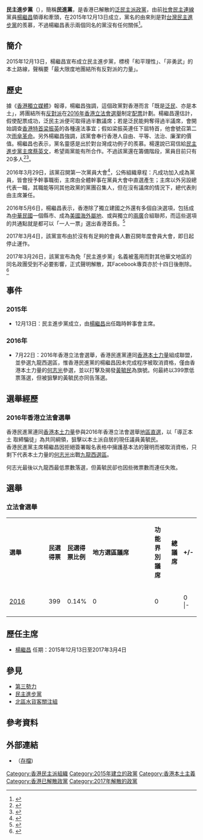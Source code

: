{{otheruses|subject=香港政黨|other=其餘國家或地區的同名政黨|民主進步黨 (消歧義)}}
{{Refimprove|time=2019-12-15T16:35:20+00:00}}
{{香港政黨表
|中文名稱=民主進步黨
|英文名稱=Democratic Progressive Party of Hong Kong
|黨徽文件名 =  [[File:Democratic_Progressive_Party_Hong_Kong_Logo.svg|200px]]
|色彩編碼=#00ab4f
|組織形式=
|註冊編號=
|主席=[[楊繼昌_(香港)|楊繼昌]]
|頭銜1=秘書長	
|姓名1=
|頭銜2=副秘書長		
|姓名2=
|頭銜3=		
|姓名3=
|頭銜4=		
|姓名4=
|創立=2015年12月13日
|解散=2017年3月26日
|總部=
|黨員人數=
|象徵顏色=[[綠色|綠色]]
|政黨口號=活化泛民、導正本土、傘後民進、守護我城
|立法會議席={{Infobox political party/seats|0|70|hex=#FFAA33}}（解散前夕）
|區議會議席={{Infobox political party/seats|0|458|hex=#FFAA33}}（解散前夕）
|選舉委員會={{Infobox political party/seats|0|1200|hex=#FFAA33}}（解散前夕）
|政治派系= [[本土派|本土派]]
|意識形態= [[自由主義|自由主義]]<br>[[香港本土化運動|本土主義]]
|政治立场= [[中間偏左|中間偏左]]
|網站= {{facebook|hkdpp}}
}}
'''民主進步黨'''（{{lang-en|Democratic Progressive Party of Hong Kong}}），簡稱'''民進黨'''，是香港已解散的[[泛民主派|泛民主派]][[政黨|政黨]]，由前[[社會民主連線|社會民主連線]]黨員[[楊繼昌_(香港)|楊繼昌]]領導和牽頭，在2015年12月13日成立，黨名的由來則是對[[台灣|台灣]][[民主進步黨|民主進步黨]]的羨慕，不過楊繼昌表示兩個同名的黨沒有任何關係<ref>{{cite news|author1=香港獨立媒體網|title=香港成立「民主進步黨」 黨名來自對民進黨的羨慕|url=http://news.ltn.com.tw/news/world/breakingnews/1539387|accessdate=2015-12-14|agency=[[自由時報|自由時報]]即時新聞|date=2015-12-15|archive-date=2015-12-16|archive-url=https://web.archive.org/web/20151216185931/http://news.ltn.com.tw/news/world/breakingnews/1539387|dead-url=no}}</ref>。

== 簡介 ==
2015年12月13日，楊繼昌宣布成立民主進步黨，標榜「和平理性」、「非勇武」的本土路線，聲稱要「最大限度地團結所有反對派的力量」。

== 歷史 ==
據《[[香港獨立媒體|香港獨立媒體]]》報導，楊繼昌強調，這個政黨對香港而言「既是[[民主派_(香港)|泛民]]、亦是本土」，將團結所有[[反對派|反對派]]在[[2016年香港立法會選舉|2016年香港立法會選舉]]制定[[配票|配票]]計劃。楊繼昌還估計，假使配票成功，泛民主派便可取得過半數議席；若是泛民能夠奪得過半議席，會開始調查[[香港特首|香港特首]][[梁振英|梁振英]]的各種違法事宜；假如梁振英連任下屆特首，他會號召第二次[[雨傘革命|雨傘革命]]。另外楊繼昌強調，該黨會奉行香港人自由、平等、法治、廉潔的價值。楊繼昌也表示，黨名靈感是出於對台灣成功例子的羨慕。楊還說已寫信給[[民主進步黨主席|民主進步黨主席]][[蔡英文|蔡英文]]，希望兩黨能有所合作。不過該黨還在籌備階段，黨員目前只有20多人<ref>{{cite news|author1=大陸中心|title=香港成立「民進黨」 強調與台灣無關|url=http://www.appledaily.com.tw/realtimenews/article/new/20151214/752824/|accessdate=2015-12-14|agency=[[蘋果日報_(台灣)|蘋果日報]]即時新聞|date=2015-12-16|archive-date=2015-12-18|archive-url=https://web.archive.org/web/20151218095026/http://www.appledaily.com.tw/realtimenews/article/new/20151214/752824/|dead-url=no}}</ref><ref>{{cite news|author1=世界日報 香港新聞組|title=港「民主進步黨」要向台灣學習|url=http://udn.com/news/story/7331/1379388|accessdate=2015-12-16|agency=[[聯合新聞網|聯合新聞網]]|date=2015-12-16|archive-date=2016-02-15|archive-url=https://web.archive.org/web/20160215112844/http://udn.com/news/story/7331/1379388|dead-url=no}}</ref>。

2016年3月29日，該黨召開第一次黨員大會<ref>{{cite news|author1=陳嘉洛|title=香港民進黨：梁振英競逐連任即啟動雨傘運動2.0　擬派人選立會|url=http://www.hk01.com/%E6%B8%AF%E8%81%9E/14113/%E9%A6%99%E6%B8%AF%E6%B0%91%E9%80%B2%E9%BB%A8-%E6%A2%81%E6%8C%AF%E8%8B%B1%E7%AB%B6%E9%80%90%E9%80%A3%E4%BB%BB%E5%8D%B3%E5%95%9F%E5%8B%95%E9%9B%A8%E5%82%98%E9%81%8B%E5%8B%952-0-%E6%93%AC%E6%B4%BE%E4%BA%BA%E9%81%B8%E7%AB%8B%E6%9C%83|accessdate=2016-04-25|agency=[[香港01|香港01]]港聞|date=2015-03-29|archive-date=2016-05-03|archive-url=https://web.archive.org/web/20160503103455/http://www.hk01.com/%E6%B8%AF%E8%81%9E/14113/%E9%A6%99%E6%B8%AF%E6%B0%91%E9%80%B2%E9%BB%A8-%E6%A2%81%E6%8C%AF%E8%8B%B1%E7%AB%B6%E9%80%90%E9%80%A3%E4%BB%BB%E5%8D%B3%E5%95%9F%E5%8B%95%E9%9B%A8%E5%82%98%E9%81%8B%E5%8B%952-0-%E6%93%AC%E6%B4%BE%E4%BA%BA%E9%81%B8%E7%AB%8B%E6%9C%83|dead-url=no}}</ref>，公佈組織章程：凡成功加入成為黨員，皆會授予幹事職銜，主席由全體幹事在黨員大會中直選產生；主席以外另設總代表一職，其職能等同其他政黨的黨團召集人，但在沒有議席的情況下，總代表則由主席兼任。

2016年5月6日，楊繼昌表示，香港除了獨立建國之外還有多個自決選項，包括成為[[中華民國|中華民國]]一個縣市、成為[[美國海外屬地|美國海外屬地]]、或與獨立的[[兩廣|兩廣]]合組聯邦，而這些選項的共通點就是都可以「一人一票」選出香港首長。<ref>{{cite news|author1=李忠謙|title=不只港獨》香港民進黨：成為台灣／中華民國一縣也是自決選項|url=http://www.storm.mg/article/114802|accessdate=2015-12-16|agency=[[風傳媒|風傳媒]]|date=2016-05-07|archive-date=2016-05-08|archive-url=https://web.archive.org/web/20160508121519/http://www.storm.mg/article/114802|dead-url=no}}</ref>

2017年3月4日，該黨宣布由於沒有有足夠的會員人數召開年度會員大會，即日起停止運作。

2017年3月26日，該黨宣布為免「民主進步黨」名義被濫用而對其他華文地區的同名政團受到不必要影響，正式聲明解散，其Facebook專頁亦於十四日後刪除。<ref>{{cite web |title=民主進步黨（香港民進黨） |url=https://www.facebook.com/hkdpp/ |accessdate=2017-03-26 |archiveurl=https://archive.is/20170326125159/https://www.facebook.com/hkdpp/ |archivedate=2017-03-26 |dead-url=yes }}</ref>

==事件==
{{Unreferenced section|time=2019-12-15T16:34:40+00:00}}
===2015年===
*12月13日：民主進步黨成立，由[[楊繼昌_(香港)|楊繼昌]]出任臨時幹事會主席。
===2016年===
*7月22日：2016年香港立法會選舉，香港民進黨連同[[香港本土力量_(2015年)|香港本土力量]]組成聯盟，並參選九龍西選區，惟香港民進黨的楊繼昌因未完成程序被取消資格，僅由香港本土力量的[[何志光_(香港)|何志光]]參選，並以打擊及揭發[[黃毓民|黃毓民]]為旗號。何最終以399票低票落選，但被狙擊的黃毓民亦同告落選。

==選舉經歷==
{{Unreferenced section|time=2019-12-15T16:34:57+00:00}}
===2016年香港立法會選舉===
香港民進黨連同[[香港本土力量_(2015年)|香港本土力量]]參與2016年香港立法會選舉[[地區直選_(香港)|地區直選]]，以「導正本土 取締騙徒」為共同綱領，狙擊以本土派自居的現任議員黃毓民。<br>香港民進黨主席楊繼昌因拒絕簽署報名表格中擁護基本法的聲明而被取消資格，只剩下代表本土力量的[[何志光_(香港)|何志光]]出戰[[九龍西選區|九龍西選區]]。

何志光最後以九龍西最低票數落選，但黃毓民卻也因些微票數而連任失敗。

==選舉==
===立法會選舉===
{| class="wikitable" width="51%" style="text-align:center"
|- style="background:#dbc799; color:black" align=center
| width="5%" | '''選舉''' 
| width="10%" | '''民選得票'''
| width="10%" | '''民選得票比例'''
| width="9%" |  '''地方選區議席'''
| width="9%" |  '''功能界別議席'''
| width="5%" |  '''總議席'''
| width="5%" |  '''+/-'''
|-
|[[2016年香港立法會選舉|2016]] || 399|| 0.14%  || 0 || 0 || {{Composition bar|0|70|hex=#FFD700}} || 0 {{Steady}} 
|-{{Increase}}
|}

==歷任主席==
{{Unreferenced section|time=2019-12-15T16:35:09+00:00}}
* [[楊繼昌_(香港)|楊繼昌]] 任期：2015年12月13日至2017年3月4日

==參見==
*[[第三勢力|第三勢力]]
*[[民主進步黨|民主進步黨]]
*[[北區水貨客關注組|北區水貨客關注組]]

== 參考資料 ==
{{Reflist}}

==外部連結==
*{{facebook|hkdpp|民主進步黨}}{{dead link}} （[https://archive.is/20170326125159/https://www.facebook.com/hkdpp/ 存檔])
{{Portal bar|香港|政黨|政治}}
{{香港政黨}}
{{自決派}}
[[Category:香港民主派組織|Category:香港民主派組織]]
[[Category:2015年建立的政黨|Category:2015年建立的政黨]]
[[Category:香港本土主義|Category:香港本土主義]]
[[Category:香港已解散政黨|Category:香港已解散政黨]]
[[Category:2017年解散的政黨|Category:2017年解散的政黨]]